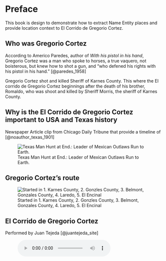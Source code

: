 # Preface {.unnumbered}

This book is design to demonstrate how to extract Name Entity places and provide location context to El Corrido de Gregorio Cortez.  

## Who was Gregorio Cortez {.unnumbered}
According to Americo Paredes, author of _With his pistol in his hand_, Gregorio Cortez was a man who spoke to horses, a true vaquero, not boisterous, but knew how to shot a gun, and "who defened his rights with his pistol in his hand." [@paredes_1958]

Gregorio Cortez shot and killed Sheriff of Karnes County. This where the El corrido de Gregorio Cortez beginnings after the death of his brother, Romaldo, who was shoot and killed by Sheriff Morris, the sheriff of Karnes County. 

## Why is the El Corrido de Gregorio Cortez important to USA and Texas history {.unnumbered}



Newspaper Article clip from Chicago Daily Tribune that provide a timeline of [@noauthor_texas_1901]

![Texas Man Hunt at End.: Leader of Mexican Outlaws Run to Earth.](images\Texas Man Hunt at End Chicago Daily Tribune.png){#noauthor_texas_1901}

## Gregorio Cortez's route {.unnumbered}

![Started in 1. Karnes County, 2. Gonzles County, 3. Belmont, Gonzales County, 4. Laredo, 5. El Encinal](images\gcroutemap.png)

## El Corrido de Gregorio Cortez {.unnumbered}
Performed by Juan Tejeda [@juantejeda_site] 

<figure>
    <audio
        controls
        controlsList="nodownload"
        src=".../audio/Tejeda_Greg_Cortez.mp3"
        >
    </audio>
</figure>
